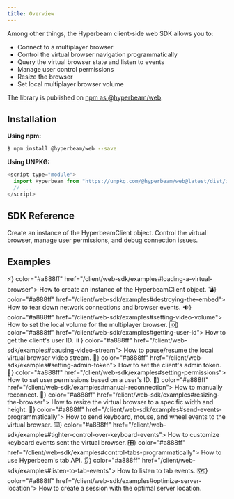 ```yaml
---
title: Overview
---
```


Among other things, the Hyperbeam client-side web SDK allows you to:
- Connect to a multiplayer browser
- Control the virtual browser navigation programmatically
- Query the virtual browser state and listen to events
- Manage user control permissions
- Resize the browser
- Set local multiplayer browser volume

The library is published on [npm as @hyperbeam/web](https://www.npmjs.com/package/@hyperbeam/web).

## Installation

**Using npm:**

```bash Terminal
$ npm install @hyperbeam/web --save
```

**Using UNPKG:**

```js JavaScript
<script type="module">
  import Hyperbeam from "https://unpkg.com/@hyperbeam/web@latest/dist/index.js"
  // ...
</script>
```

## SDK Reference

<CardGroup cols={2}>
  <Card title="Initializing the SDK" icon="square-plus" color="#a888ff" href="/client/web-sdk/reference#initializing-the-sdk">
		Create an instance of the HyperbeamClient object.
	</Card>
  <Card title="The HyperbeamClient Object" icon="window" color="#a888ff" href="/client/web-sdk/reference#the-hyperbeamclient-object">
  	Control the virtual browser, manage user permissions, and debug connection issues.
	</Card>
</CardGroup>

## Examples

<CardGroup cols={2}>
  <Card title="Loading a virtual browser" icon={<div>⚡</div>} color="#a888ff" href="/client/web-sdk/examples#loading-a-virtual-browser">
    How to create an instance of the HyperbeamClient object.
  </Card>
  <Card title="Destroying the embed" icon={<div>💣</div>} color="#a888ff" href="/client/web-sdk/examples#destroying-the-embed">
    How to tear down network connections and browser events.
  </Card>
  <Card title="Setting video volume" icon={<div>🔉</div>} color="#a888ff" href="/client/web-sdk/examples#setting-video-volume">
    How to set the local volume for the multiplayer browser.
  </Card>
  <Card title="Getting user ID" icon={<div>🆔</div>} color="#a888ff" href="/client/web-sdk/examples#getting-user-id">
    How to get the client's user ID.
  </Card>
  <Card title="Pausing video stream" icon={<div>⏸️</div>} color="#a888ff" href="/client/web-sdk/examples#pausing-video-stream">
    How to pause/resume the local virtual browser video stream.
  </Card>
  <Card title="Setting admin token" icon={<div>👑</div>} color="#a888ff" href="/client/web-sdk/examples#setting-admin-token">
    How to set the client's admin token.
  </Card>
  <Card title="Setting permissions" icon={<div>🔐</div>} color="#a888ff" href="/client/web-sdk/examples#setting-permissions">
    How to set user permissions based on a user's ID.
  </Card>
  <Card title="Manual reconnection" icon={<div>🔄</div>} color="#a888ff" href="/client/web-sdk/examples#manual-reconnection">
    How to manually reconnect.
  </Card>
  <Card title="Resizing the browser" icon={<div> 📐</div>} color="#a888ff" href="/client/web-sdk/examples#resizing-the-browser">
    How to resize the virtual browser to a specific width and height.
  </Card>
  <Card title="Send events programmatically" icon={<div>📡</div>} color="#a888ff" href="/client/web-sdk/examples#send-events-programmatically">
    How to send keyboard, mouse, and wheel events to the virtual browser.
  </Card>
  <Card title="Tighter control over keyboard events" icon={<div>⌨️</div>} color="#a888ff" href="/client/web-sdk/examples#tighter-control-over-keyboard-events">
    How to customize keyboard events sent the virtual browser.
  </Card>
  <Card title="Control tabs programmatically" icon={<div>🎛️</div>} color="#a888ff" href="/client/web-sdk/examples#control-tabs-programmatically">
    How to use Hyperbeam's tab API.
  </Card>
  <Card title="Listen to tab events" icon={<div>👂</div>} color="#a888ff" href="/client/web-sdk/examples#listen-to-tab-events">
    How to listen to tab events.
  </Card>
  <Card title="Optimize server location" icon={<div>🗺️</div>} color="#a888ff" href="/client/web-sdk/examples#optimize-server-location">
    How to create a session with the optimal server location.
  </Card>
</CardGroup>
